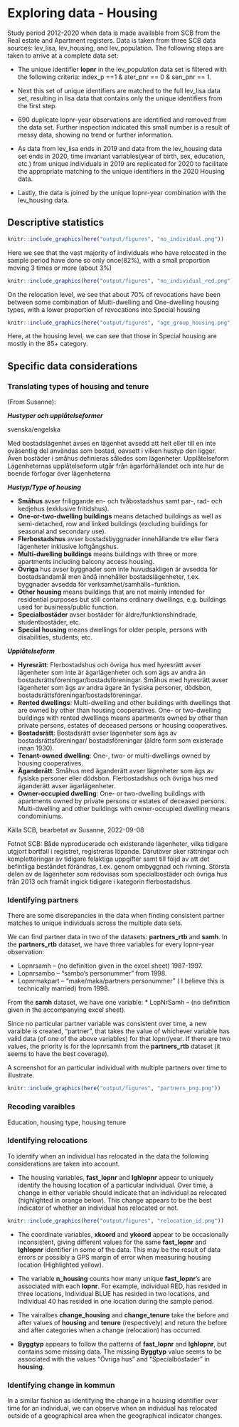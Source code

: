 # Exploring data - Housing

Study period 2012-2020 when data is made available from SCB from the Real estate and Apartment registers.  Data is taken from three SCB data sources: lev_lisa, lev_housing, and lev_population.  The following steps are taken to arrive at a complete data set:

* The unique identifier __lopnr__ in the lev_population data set is filtered with the following criteria: index_p ==1 & ater_pnr == 0 & sen_pnr == 1.

* Next this set of unique identifiers are matched to the full lev_lisa data set, resulting in lisa data that contains only the unique identifiers from the first step.

* 690 duplicate lopnr-year observations are identified and removed from the data set.  Further inspection indicated this small number is a result of messy data, showing no trend or further information.

* As data from lev_lisa ends in 2019 and data from the lev_housing data set ends in 2020, time invariant variables(year of birth, sex, education, etc.) from unique individuals in 2019 are replicated for 2020 to facilitate the appropriate matching to the unique identifiers in the 2020 Housing data. 

* Lastly, the data is joined by the unique lopnr-year combination with the lev_housing data.

## Descriptive statistics
```r

knitr::include_graphics(here("output/figures", "no_individual.png"))
```

Here we see that the vast majority of individuals who have relocated in the sample period have done so only once(82%),
with a small proportion moving 3 times or more (about 3%)





```r

knitr::include_graphics(here("output/figures", "no_individual_red.png"))
```


On the relocation level, we see that about 70% of revocations have been between some combination of Multi-dwelling and One-dwelling housing types, with a lower proportion of revocations into Special housing



```r

knitr::include_graphics(here("output/figures", "age_group_housing.png"))
```


Here, at the housing level, we can see that those in Special housing are mostly in the 85+ category.

## Specific data considerations

### Translating types of housing and tenure

(From Susanne):

___Hustyper och upplåtelseformer___

svenska/engelska

Med bostadslägenhet avses en lägenhet avsedd att helt eller till en inte oväsentlig del användas som bostad, oavsett i vilken hustyp den ligger.
Även bostäder i småhus definieras således som lägenheter. 
Upplåtelseform Lägenheternas upplåtelseform utgår från ägarförhållandet och inte hur de boende förfogar över lägenheterna

___Hustyp/Type of housing___

*	__Småhus__ avser friliggande en- och tvåbostadshus samt par-, rad- och kedjehus (exklusive fritidshus).
*	__One-or-two-dwelling buildings__ means detached buildings as well as semi-detached, row and linked buildings (excluding buildings for seasonal and secondary use).
*	__Flerbostadshus__ avser bostadsbyggnader innehållande tre eller flera lägenheter inklusive loftgångshus.
*	__Multi-dwelling buildings__ means buildings with three or more apartments including balcony access housing.
*	__Övriga__ hus avser byggnader som inte huvudsakligen är avsedda för bostadsändamål men ändå innehåller bostadslägenheter, t.ex. byggnader avsedda för verksamhet/samhälls¬funktion.
*	__Other housing__ means buildings that are not mainly intended for residential purposes but still contains ordinary dwellings, e.g. buildings used for business/public function.
*	__Specialbostäder__ avser bostäder för äldre/funktionshindrade, studentbostäder, etc.
*	__Special housing__ means dwellings for older people, persons with disabilities, students, etc.

___Upplåtelseform___

*	__Hyresrätt__: Flerbostadshus och övriga hus med hyresrätt avser lägenheter som inte är ägarlägenheter och som ägs av andra än bostadsrättsföreningar/bostadsföreningar. Småhus med hyresrätt avser lägenheter som ägs av andra ägare än fysiska personer, dödsbon, bostadsrättsföreningar/bostadsföreningar.
*	__Rented dwellings__: Multi-dwelling and other buildings with dwellings that are owned by other than housing cooperatives. One- or two-dwelling buildings with rented dwellings means apartments owned by other than private persons, estates of deceased persons or housing cooperatives.
*	__Bostadsrätt__: Bostadsrätt avser lägenheter som ägs av bostadsrättsföreningar/ bostadsföreningar (äldre form som existerade innan 1930).
*	__Tenant-owned dwelling__: One-, two- or multi-dwellings owned by housing cooperatives.
*	__Äganderätt__: Småhus med äganderätt avser lägenheter som ägs av fysiska personer eller dödsbon. Flerbostadshus och övriga hus med äganderätt avser ägarlägenheter.
*	__Owner-occupied dwelling__: One- or two-dwelling buildings with apartments owned by private persons or estates of deceased persons. Multi-dwelling and other buildings with owner-occupied dwelling means condominiums.

Källa SCB, bearbetat av Susanne, 2022-09-08

Fotnot SCB:
Både nyproducerade och existerande lägenheter, vilka tidigare utgjort bortfall i registret, registreras löpande. Därutöver sker rättningar och kompletteringar av tidigare felaktiga uppgifter samt till följd av att det befintliga beståndet förändras, t.ex. genom ombyggnad och rivning. Största delen av de lägenheter som redovisas som specialbostäder och övriga hus från 2013 och framåt ingick tidigare i kategorin flerbostadshus.



### Identifying partners

There are some discrepancies in the data when finding consistent partner matches to unique individuals across the multiple data sets. 


We can find partner data in two of the datasets: __partners_rtb__ and __samh__. In the __partners_rtb__ dataset, we have three variables for every lopnr-year observation:

*	Lopnrsamh – (no definition given in the excel sheet) 1987-1997.
*	Lopnrsambo – “sambo’s personummer” from 1998.
*	Lopnrmakpart – “make/maka/partners personummer” ( I believe this is technically married) from 1998.

From the __samh__ dataset, we have one variable:
*	LopNrSamh – (no definition given in the accompanying excel sheet).

Since no particular partner variable was consistent over time, a new varaible is created, “partner”,  that takes the value of whichever variable has valid data (of one of the above variables) for that lopnr/year.  If there are two values, the priority is for the lopnrsamh from the __partners_rtb__ dataset (it seems to have the best coverage).  

A screenshot for an particular individual with multiple partners over time to illustrate.

```r

knitr::include_graphics(here("output/figures", "partners_png.png"))
```

### Recoding varaibles

Education, housing type, housing tenure



### Identifying relocations

To identify when an individual has relocated in the data the following considerations are taken into account.

* The housing variables, __fast_lopnr__ and __lghlopnr__ appear to uniquely identify the housing location of a particular individual.  Over time, a change in either variable should indicate that an individual as relocated (highlighted in orange below).  This change appears to be the best indicator of whether an individual has relocated or not. 


```r

knitr::include_graphics(here("output/figures", "relocation_id.png"))
```

* The coordinate variables, __xkoord__ and __ykoord__ appear to be occasionally inconsistent, giving different values for the same  __fast_lopnr__ and __lghlopnr__ identifier in some of the data.  This may be the result of data errors or possibly a GPS margin of error when measuring housing location (Highlighted yellow).

*	The variable __n_housing__ counts how many unique __fast_lopnr__’s are associated with each __lopnr__.  For example, individual RED, has resided in three locations, Individual BLUE has resided in two locations, and Individual 40  has resided in one location during the sample period.

*	The vairalbes __change_housing__  and __change_tenure__ take the before and after values of __housing__  and __tenure__ (respectively) and return the before and after categories when a change (relocation) has occurred.

*	__Byggtyp__ appears to follow the patterns of __fast_lopnr__ and __lghlopnr__, but contains some missing data.  The missing __Byggtyp__ value seems to be associated with the values “Övriga hus” and “Specialböstader” in __housing__. 

### Identifying change in kommun

In a similar fashion as identifying the change in a housing identifier over time for an individual, we can observe when an individual has relocated outside of a geographical area when the geographical indicator changes. 